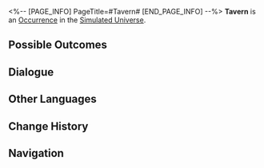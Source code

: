 <%-- [PAGE_INFO]
PageTitle=#Tavern#
[END_PAGE_INFO] --%>
{{Stub}}
{{Simulated Universe Event Infobox
|id            = 13601
|title         = 
|image         = Occurrence Battle.png
|domains_su    = Unknown
|domains_swarm = Unknown
|domains_gng   = Unknown
|domains_du    = 
|domains_und   = Unknown
|requirements  = 
|prev          = 
|next          = 
|characters    = 
|factions      = 
|order         = 092
|order_du      = 
}}
'''Tavern''' is an [[Simulated Universe/Occurrence|Occurrence]] in the [[Simulated Universe]].

==Possible Outcomes==
{{Possible Outcomes
|choice_1 = And you long for stronger guys to show up...
|result_1 = Fight against stronger enemies! If you complete the challenge, obtain a 3-star Blessing of Destruction.
|path_1   = Destruction
|modes_1  = swarm

|choice_2 = Bet on the *name* of a competition winner!
|result_2 = Chance to obtain 400 Cosmic Fragments. There's also a chance to lose 20% of Cosmic Fragments.
|path_2   = Elation
|modes_2  = swarm

|choice_3 = Use additional methods to get rid of both batches of "visitors."
|result_3 = Enter battle. After achieving victory, obtain 2 Blessing(s) of (Preservation/Remembrance/Nihility/Abundance/The Hunt/Destruction/Elation/Propagation/Erudition).
|path_3   = Erudition
|modes_3  = gng

|choice_4 = Challenge the burly Avila's mercenary company
|result_4 = Expose him. If you complete the challenge, obtain 1 Scepter(s) of 2-star rarity.
|modes_4  = und

|choice_5 = Challenge Mr. France's security team.
|result_5 = Expose his bankruptcy. If you complete the challenge, obtain 1 Component(s) of 2-star rarity.
|modes_5  = und

|choice_6 = Challenge the burly Avila's mercenary company
|result_6 = Expose him. If you complete the challenge, obtain 2 enhanced Blessing(s) of (Preservation/Remembrance/Nihility/Abundance/The Hunt/Destruction/Elation/Propagation/Erudition).
|modes_6  = 

|choice_7 = Challenge Mr. France's security team.
|result_7 = Expose his bankruptcy. If you complete the challenge, obtain 1 enhanced Blessing(s) of (Preservation/Remembrance/Nihility/Abundance/The Hunt/Destruction/Elation/Propagation/Erudition).
|modes_7  = 

|choice_8 = Challenge Mr. France's security team.
|result_8 = Expose his bankruptcy. If you complete the challenge, obtain 1 Blessing of Preservation.
|modes_8  = su,swarm,gng

|choice_9 = Challenge the burly Avila's mercenary company
|result_9 = Expose him. If you complete the challenge, obtain 1 Blessing of Nihility.
|modes_9  = su,swarm,gng

|choice_10 = Fight both together!
|result_10 = Enter battle and obtain all rewards.

}}
<!--
==Gameplay Notes==
* 
-->
==Dialogue==
{{Dialogue Start}}
:{{tx}}
{{Dialogue End}}

==Other Languages==
{{Other Languages
|en   = Tavern
|zhs  = 酒馆
|zht  = 酒館
|ja   = パブ
|ko   = 술집
|es   = Taberna
|fr   = Taverne
|ru   = Таверна
|th   = บาร์
|vi   = Quán Rượu
|de   = Taverne
|id   = Bar
|pt   = Taverna
}}

==Change History==
{{Change History|1.0}}

==Navigation==
{{Occurrence Navbox}}